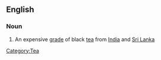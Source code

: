 ==English==

===Noun===
{{wikipedia}}
{{en-noun}}

# An expensive [[grade]] of black [[tea]] from [[India]] and [[Sri Lanka]]

[[Category:Tea]]